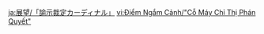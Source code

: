 {{Viewpoint
|id      = 356
|title   = "Oratrice Mecanique d'Analyse Cardinale"
|title2  = Opera Epiclese
|subarea = Opera Epiclese
|area    = Court of Fontaine Region
|region  = Fontaine
|note    = This viewpoint will only appear after completing [[Prelude of Blancheur and Noirceur]].{{verify}}
|text    = "Before there was law, sins already ran rampant above the waters. But without law, how can sins be forgiven in the name of sin?"
|image   = Viewpoint "Oratrice Mecanique d'Analyse Cardinale".png
|map     = Viewpoint "Oratrice Mecanique d'Analyse Cardinale" Location.png
}}

[[ja:展望/「諭示裁定カーディナル」]]
[[vi:Điểm Ngắm Cảnh/"Cỗ Máy Chỉ Thị Phán Quyết"]]